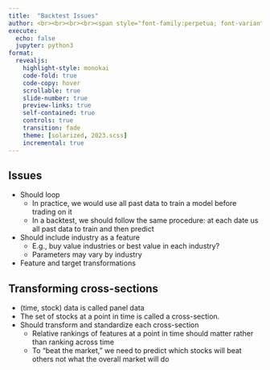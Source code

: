 ```yaml
---
title:  "Backtest Issues"
author: <br><br><br><br><span style="font-family:perpetua; font-variant:small-caps; color:#606060;">Kerry Back</span><br><br><img src="RiceBusiness-transparent-logo-sm.png"  height=80>
execute:
  echo: false
  jupyter: python3
format: 
  revealjs:
    highlight-style: monokai
    code-fold: true
    code-copy: hover
    scrollable: true
    slide-number: true
    preview-links: true
    self-contained: true
    controls: true
    transition: fade
    theme: [solarized, 2023.scss]
    incremental: true
---
```


## Issues

- Should loop
  - In practice, we would use all past data to train a model before trading on it
  - In a backtest, we should follow the same procedure: at each date us all past data to train and then predict
- Should include industry as a feature
  - E.g., buy value industries or best value in each industry?
  - Parameters may vary by industry
- Feature and target transformations

## {background-iframe="https://bbcx-investments.com/_outliers" background-interactive=true}

## Transforming cross-sections

- (time, stock) data is called panel data
- The set of stocks at a point in time is called a cross-section.
- Should transform and standardize each cross-section
  - Relative rankings of features at a point in time should matter rather than ranking across time 
  - To "beat the market," we need to predict which stocks will beat others not what the overall market will do